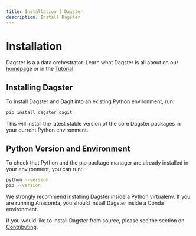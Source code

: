 ```yaml
---
title: Installation | Dagster
description: Install Dagster
---
```


# Installation

Dagster is a a data orchestrator. Learn what Dagster is all about on our [homepage](/getting-started) or in the [Tutorial](/tutorial).

## Installing Dagster

To install Dagster and Dagit into an existing Python environment, run:

```bash
pip install dagster dagit
```

This will install the latest stable version of the core Dagster packages in your current Python environment.

## Python Version and Environment

<!-- Lives in: /next/components/mdx/includes/dagster/DagsterVersion.mdx -->

<DagsterVersion />

To check that Python and the pip package manager are already installed in your environment, you can run:

```bash
python --version
pip --version
```

We strongly recommend installing Dagster inside a Python virtualenv. If you are running Anaconda, you should install Dagster inside a Conda environment.

If you would like to install Dagster from source, please see the section on [Contributing](/community/contributing).
